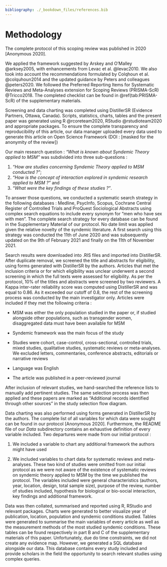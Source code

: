 ```yaml
---
bibliography: ./_bookdown_files/references.bib
---
```


# Methodology

The complete protocol of this scoping review was published in 2020 [Anonymous 2020].

We applied the framework suggested by Arskey and O'Malley @arksey2005, with enhancements from Levac et al. @levac2010. We also took into account the recommendations formulated by Colqhoun et al. @colquhoun2014 and the updated guidance by Peters and colleagues @peters2020. We followed the Preferred Reporting Items for Systematic Reviews and Meta-Analyses extension for Scoping Reviews (PRISMA-ScR) @Tricco2018. The completed checklist can be found in \@ref(tab:PRISMA-ScR) of the supplementary materials.

Screening and data charting was completed using DistillerSR (Evidence Partners, Ottawa, Canada). Scripts, statistics, charts, tables and the present paper was generated using R @rcoreteam2020, RStudio @rstudioteam2020 and appropriate packages. To ensure the complete transparency and reproducibility of this article, our data manager uploaded every data used to generate this article on Open Science Framework (DOI : [masked for the anonymity of the review])

Our main research question : *"What is known about Syndemic Theory applied to MSM"* was subdivided into three sub-questions :

1.  *"How are studies concerning Syndemic Theory applied to MSM conducted ?"*;
2.  *"How is the concept of interaction explored in syndemic research applied to MSM ?"* and
3.  *"What were the key findings of these studies ?"*.

To answer those questions, we conducted a systematic search strategy in the following databases : Medline, PsycInfo, Scopus, Cochrane Central Register of Controlled Trials and ProQuest Sociological Abstracts using complex search equations to include every synonym for "men who have sex with men". The complete search strategy for every database can be found in the Supplementary Material of our protocol. No date limit was applied given the relative novelty of the syndemic literature. A first search using this strategy was conducted the 11th of June 2020 and was subsequently updated on the 9th of February 2021 and finally on the 11th of November 2021.

Search results were downloaded into .RIS files and imported into DistillerSR. After duplicate removal, we screened the title and abstracts for eligibility, using forms generated with DistillerSR by the authors. Articles that met the inclusion criteria or for which eligibility was unclear underwent a second screening in which the full texts were assessed for eligibility. As per the protocol, 10% of the titles and abstracts were screened by two reviewers. A Kappa inter-rater reliability score was computed using DistillerSR and was equal to 0.86. As it exceeded our cutoff of 0.8, the rest of the screening process was conducted by the main investigator only. Articles were included if they met the following criteria :

-   MSM was either the only population studied in the paper or, if studied alongside other populations, such as transgender women, disaggregated data must have been available for MSM

-   Syndemic framework was the main focus of the study

-   Studies were cohort, case-control, cross-sectional, controlled trials, mixed studies, qualitative studies, systematic reviews or meta-analyses. We excluded letters, commentaries, conference abstracts, editorials or narrative reviews

-   Language was English

-   The article was published in a peer-reviewed journal

After inclusion of relevant studies, we hand-searched the reference lists to manually add pertinent studies. The same selection process was then applied and these papers are marked as "Additional records identified through other sources" in the study selection flow diagram.

Data charting was also performed using forms generated in DistillerSR by the authors. The complete list of all variables for which data were sought can be found in our protocol [Anonymous 2020]. Furthermore, the README file of our *Data* subdirectory contains an exhaustive definition of every variable included. Two departures were made from our initial protocol :

1.  We included a variable to chart any additional framework the authors might have used

2.  We included variables to chart data for systematic reviews and meta-analyses. These two kind of studies were omitted from our initial protocol as we were not aware of the existence of systematic reviews on syndemic theory applied to MSM by the time we published the protocol. The variables included were general characteristics (authors, year, location, design, total sample size), purpose of the review, number of studies included, hypothesis for biological or bio-social interaction, key findings and additional framework.

Data was then collated, summarised and reported using R, RStudio and relevant packages. Charts were generated to better visualize year of publication, location, population and syndemic conditions studied. Tables were generated to summarise the main variables of every article as well as the measurement methods of the most studied syndemic conditions. These tables can be found respectively in part B and C of the supplementary materials of this paper. Unfortunately, due do time constraints, we did not create any evidence map. However, we generated a SQL database alongside our data. This database contains every study included and provide scholars in the field the opportunity to search relevant studies using complex queries.
